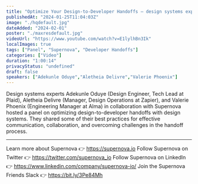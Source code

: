 ```yaml
---
title: "Optimize Your Design-to-Developer Handoffs — design systems experts panel, hosted by Supernova"
publishedAt: "2024-01-25T11:04:03Z"
image: "./hqdefault.jpg"
dateAdded: "2024-02-01"
poster: "./maxresdefault.jpg"
videoUrl: "https://www.youtube.com/watch?v=E1lylhBn3Ik"
localImages: true
tags: ["Panel", "Supernova", "Developer Handoffs"]
categories: ["Video"]
duration: "1:00:14"
privacyStatus: "undefined"
draft: false
speakers: ["Adekunle Oduye","Aletheia Delivre","Valerie Phoenix"]
---
```

Design systems experts Adekunle Oduye (Design Engineer, Tech Lead at Plaid), Aletheia Delivre (Manager, Design Operations at Zapier), and Valerie Phoenix (Engineering Manager at Alma) in collaboration with Supernova hosted a panel on optimizing design-to-developer handoffs with design systems. They shared some of their best practices for effective communication, collaboration, and overcoming challenges in the handoff process.

----------
Learn more about Supernova 👉 https://supernova.io
Follow Supernova on Twitter 👉  https://twitter.com/supernova_io
Follow Supernova on LinkedIn 👉 https://www.linkedin.com/company/supernova-io/
Join the Supernova Friends Slack 👉 https://bit.ly/3Pe84Mh
